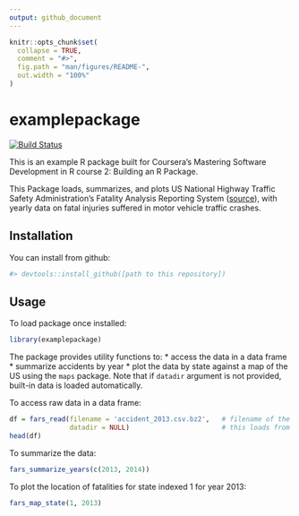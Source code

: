 ```yaml
---
output: github_document
---
```


<!-- README.md is generated from README.Rmd. Please edit that file -->

```r
knitr::opts_chunk$set(
  collapse = TRUE,
  comment = "#>",
  fig.path = "man/figures/README-",
  out.width = "100%"
)
```

# examplepackage

<!-- badges: start -->
[![Build Status](https://travis-ci.com/kamenbliznashki/examplepackage.svg?branch=master)](https://travis-ci.com/kamenbliznashki/examplepackage)
<!-- badges: end -->

This is an example R package built for Coursera's Mastering Software Development in R course 2: Building an R Package.

This Package loads, summarizes, and plots US National Highway Traffic Safety Administration's Fatality Analysis Reporting System ([source](https://www.nhtsa.gov/research-data/fatality-analysis-reporting-system-fars)), with yearly data on fatal injuries suffered in motor vehicle traffic crashes.

## Installation

You can install from github:

``` r
#> devtools::install_github([path to this repository])
```

## Usage

To load package once installed:

```r
library(examplepackage)
```

The package provides utility functions to:
* access the data in a data frame
* summarize accidents by year
* plot the data by state against a map of the US using the `maps` package. 
Note that if `datadir` argument is not provided, built-in data is loaded automatically.

To access raw data in a data frame:

```r
df = fars_read(filename = 'accident_2013.csv.bz2',   # filename of the built-in dataset for 2013
               datadir = NULL)                       # this loads from the built-in datasets
head(df)
```

To summarize the data:

```r
fars_summarize_years(c(2013, 2014))
```

To plot the location of fatalities for state indexed 1 for year 2013:

```r
fars_map_state(1, 2013)
```

